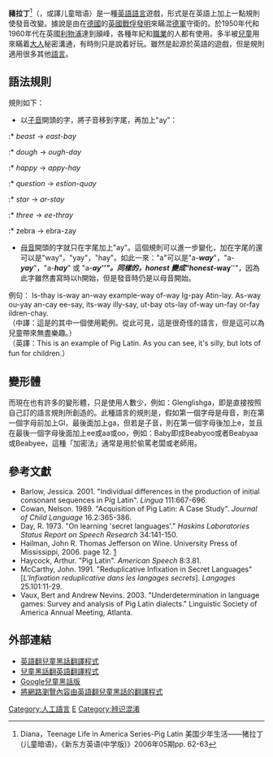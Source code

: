 {{Disputed title}}
{{noteTA
|1=zh-cn:程序设计; zh-tw:程式設計;
|G1=Linguistics
}}
{{Infobox Language game|name=猪拉丁|nativename=Igpay Atinlay
|familycolor=lightpink
|states=[[英语世界|英语世界]]
|region=
|classification='''[[语言游戏|语言游戏]]'''<!-- or '''[[Argot|Argot]]'''-->
|hostlanguage=[[英语|英语]]
}}
'''豬拉丁'''<ref>Diana，Teenage Life in America Series-Pig Latin 美国少年生活——猪拉丁(儿童暗语)，《新东方英语(中学版)》2006年05期pp. 62-63</ref>（{{lang|en|Pig Latin}}，或譯儿童暗语）是一種[[英語|英語]][[語言|語言]]遊戲，形式是在英語上加上一點規則使發音改變。據說是由在[[德國|德國]]的[[英國|英國]][[戰俘|戰俘]][[發明|發明]]來瞞混[[德軍|德軍]]守衛的。{{lang|en|Pig Latin}}於1950年代和1960年代在英國[[利物浦|利物浦]]達到顛峰，各種年紀和[[職業|職業]]的人都有使用。{{lang|en|Pig Latin}}多半被[[兒童|兒童]]用來瞞着[[大人|大人]]秘密溝通，有時則只是說着好玩。雖然是起源於英語的遊戲，但是規則適用很多其他[[語言|語言]]。

== 語法規則 ==
規則如下：

* 以[[子音|子音]]開頭的字，將子音移到字尾，再加上"ay"：
:* ''beast'' → ''east-bay''
:* ''dough''  → ''ough-day''
:* ''happy''   → ''appy-hay''
:* ''question''  → ''estion-quay''
:* ''star'' → ''ar-stay''
:* ''three'' → ''ee-thray''
:* zebra → ebra-zay
* [[母音|母音]]開頭的字就只在字尾加上"ay"。這個規則可以進一步變化，加在字尾的還可以是"way"，"yay"，"hay"。如此一來："a"可以是"a-'''''way'''''"，"a-'''''yay'''''"，"a-'''''hay'''''" 或  "a-'''''ay'''''"。同樣的，honest 變成"honest-'''''way'''''"，因為此字雖然書寫時以h開始，但是發音時仍是以母音開始。

例句：
Is-thay is-way an-way example-way of-way Ig-pay Atin-lay. As-way ou-yay an-cay ee-say, its-way illy-say, ut-bay ots-lay of-way un-fay or-fay ildren-chay.
<br />（中譯：這是{{lang|en|Pig Latin}}的其中一個使用範例。從此可見，這是很奇怪的語言，但是這可以為兒童帶來無盡樂趣。）
<br />（英譯：This is an example of Pig Latin. As you can see, it's silly, but lots of fun for children.）

== {{lang|en|Pig Latin}}變形體 ==
而現在也有許多{{lang|en|Pig Latin}}的變形體，只是使用人數少，例如：Glenglishga，即是直接按照自己訂的語言規則所創造的。此種語言的規則是，假如第一個字母是母音，則在第一個字母前加上Gl，最後面加上ga，但若是子音，則在第一個字母後加上e，並且在最後一個字母後面加上ee或aa或oo，例如：Baby即成Beabyoo或者Beabyaa或Beabyee，這種「加密法」通常是用於偷罵老闆或老師用。

== 參考文獻 ==
{{refbegin|2}}
* Barlow, Jessica. 2001. "Individual differences in the production of initial consonant sequences in Pig Latin". ''Lingua'' 111:667-696.
* Cowan, Nelson. 1989. "Acquisition of Pig Latin: A Case Study". ''Journal of Child Language'' 16.2:365-386.
* Day, R. 1973. "On learning 'secret languages'." ''Haskins Laboratories Status Report on Speech Research'' 34:141-150.
*Hailman, John R. Thomas Jefferson on Wine.  University Press of Mississippi, 2006.  page 12. [http://books.google.com/books?id=7bIfz0aP0cYC&pg=PA12&lpg=PA12&dq=%22thomas+jefferson%22+%22pig+latin%22&source=bl&ots=_sP70gSoIk&sig=QBbnYC4-Z3IT89Y-VcLtmqQWfu4&hl=en&ei=XD0SSrCxO5K8tgOQ-pHlDQ&sa=X&oi=book_result&ct=result&resnum=1] {{Wayback|url=http://books.google.com/books?id=7bIfz0aP0cYC&pg=PA12&lpg=PA12&dq=%22thomas+jefferson%22+%22pig+latin%22&source=bl&ots=_sP70gSoIk&sig=QBbnYC4-Z3IT89Y-VcLtmqQWfu4&hl=en&ei=XD0SSrCxO5K8tgOQ-pHlDQ&sa=X&oi=book_result&ct=result&resnum=1 |date=20160804083903 }}
* Haycock, Arthur. "Pig Latin". ''American Speech'' 8:3.81.
* McCarthy, John. 1991. "Reduplicative Infixation in Secret Languages" [''L'Infixation reduplicative dans les langages secrets'']. ''Langages'' 25.101:11-29.
* Vaux, Bert and Andrew Nevins. 2003. "Underdetermination in language games: Survey and analysis of Pig Latin dialects." Linguistic Society of America Annual Meeting, Atlanta.
{{refend}}

== 外部連結 ==
* [http://users.snowcrest.net/donnelly/piglatin.html 英語翻兒童黑話翻譯程式] {{Wayback|url=http://users.snowcrest.net/donnelly/piglatin.html |date=20201111172050 }}
* [http://piglatin.bavetta.com/index.php 兒童黑話翻英語翻譯程式]{{Wayback|url=http://piglatin.bavetta.com/index.php |date=20080612235717 }}
* [http://www.google.com/intl/xx-piglatin/ Google兒童黑話版] {{Wayback|url=http://www.google.com/intl/xx-piglatin/ |date=20100209205627 }}
* [http://www.rinkworks.com/dialect/ 將網路瀏覽內容由英語翻兒童黑話的翻譯程式] {{Wayback|url=http://www.rinkworks.com/dialect/ |date=20210516015645 }}

[[Category:人工語言|Category:人工語言]]
[[Category:密码学|E]]
[[Category:辨识混淆|Category:辨识混淆]]